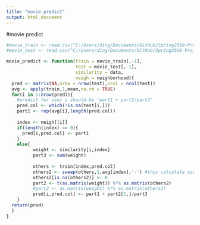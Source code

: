 ```yaml
---
title: "movie predict"
output: html_document
---
```


#movie predict
```r
#movie_train <- read.csv("C:/Users/ding/Documents/GitHub/Spring2018-Project4-grp7/data/movie_train.csv")
#movie_test <- read.csv("C:/Users/ding/Documents/GitHub/Spring2018-Project4-grp7/data/movie_test.csv")

movie_predict <- function(train = movie_train[,-1],
                          test = movie_test[,-1],
                          similarity = data,
                          neigh = neighborhood){
  pred <- matrix(NA,nrow = nrow(test),ncol = ncol(test))
  avg <- apply(train,1,mean,na.rm = TRUE)
  for(i in 1:nrow(pred)){
    #predict for user i should be 'part1 + part2/part3'
    pred.col <- which(!is.na(test[i,]))
    part1 <- rep(avg[i],length(pred.col))
  
    index <- neigh[[i]]
    if(length(index) == 0){
      pred[i,pred.col] <- part1
    }
    else{
          weight <- similarity[i,index]
          part3 <- sum(weight)
  
          others <- train[index,pred.col]
          others2 <- sweep(others,1,avg[index],'-') #this calculate user_i - his owen mean
          others2[is.na(others2)] <- 0
          part2 <- t(as.matrix(weight)) %*% as.matrix(others2)
          #part2 <- as.matrix(weight) %*% as.matrix(others2)
          pred[i,pred.col] <- part1 + part2[1,]/part3
    }
  return(pred)
  }
}
```

